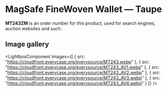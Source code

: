 
# MagSafe FineWoven Wallet — Taupe

<Callout type='info' emoji='👉🏻'>**MT243ZM** is an order number for this product, used for search engines, auction websites and such.</Callout>

## Image gallery

<LightboxComponent
    images={[
      {
        src: "https://cloudfront.everycase.org/everysource/MT243.webp"
      },
      {
        src: "https://cloudfront.everycase.org/everysource/MT243_AV1.webp"
      },
      {
        src: "https://cloudfront.everycase.org/everysource/MT243_AV2.webp"
      },
      {
        src: "https://cloudfront.everycase.org/everysource/MT243_AV3.webp"
      },
      {
        src: "https://cloudfront.everycase.org/everysource/MT243_AV4.webp"
      }
    ]}
  />

